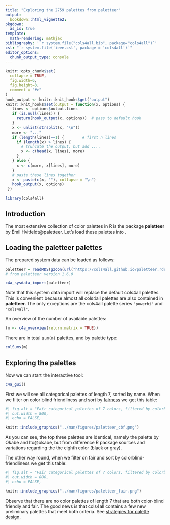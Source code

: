 ```yaml
---
title: "Exploring the 2759 palettes from paletteer"
output: 
  bookdown::html_vignette2:
pkgdown:
  as_is: true
template:
  math-rendering: mathjax
bibliography: '`r system.file("cols4all.bib", package="cols4all")`'
csl: "`r system.file('ieee.csl', package = 'cols4all')`"
editor_options: 
  chunk_output_type: console
---
```


```r
knitr::opts_chunk$set(
  collapse = TRUE,
  fig.width=6, 
  fig.height=3,
  comment = "#>"
)
hook_output <- knitr::knit_hooks$get("output")
knitr::knit_hooks$set(output = function(x, options) {
   lines <- options$output.lines
   if (is.null(lines)) {
     return(hook_output(x, options))  # pass to default hook
   }
   x <- unlist(strsplit(x, "\n"))
   more <- "..."
   if (length(lines)==1) {        # first n lines
     if (length(x) > lines) {
       # truncate the output, but add ....
       x <- c(head(x, lines), more)
     }
   } else {
     x <- c(more, x[lines], more)
   }
   # paste these lines together
   x <- paste(c(x, ""), collapse = "\n")
   hook_output(x, options)
 })

```

```r
library(cols4all)
```




## Introduction

The most extensive collection of color palettes in R is the package **paletteer** by Emil Hvitfeldt@paletteer. Let's load these palettes into \texttt{cols4all}.

## Loading the paletteer palettes

The prepared system data can be loaded as follows:

```r
paletteer = readRDS(gzcon(url("https://cols4all.github.io/paletteer.rds")))
# from paletteer version 1.6.0

c4a_sysdata_import(paletteer)
```

Note that this system data import will replace the default cols4all palettes. This is convenient because almost all cols4all palettes are also contained in **paletteer**. The only exceptions are the cols4all palette series `"powerbi"` and `"cols4all"`.

An overview of the number of available palettes:

```r
(m <- c4a_overview(return.matrix = TRUE))
```

There are in total `sum(m)` palettes, and by palette type:

```r
colSums(m)
```

## Exploring the palettes

Now we can start the interactive tool:

```r
c4a_gui()
```

First we will see all categorical palettes of length 7, sorted by name. When we filter on color blind friendliness and sort by [fairness](01_paper.html#fairness) we get this table:


```r
#| fig.alt = "Fair categorical palettes of 7 colors, filtered by colorblind-friendliness",
#| out.width = 800,
#| echo = FALSE,

knitr::include_graphics("../man/figures/paletteer_cbf.png")
```

As you can see, the top three palettes are identical, namely the palette by Okabe and Ito@okabe, but from difference R package sources and variations regarding the the eighth color (black or gray).

The other way round, when we filter on fair and sort by colorblind-friendliness we get this table:

```r
#| fig.alt = "Fair categorical palettes of 7 colors, filtered by colorblind-friendliness",
#| out.width = 800,
#| echo = FALSE,

knitr::include_graphics("../man/figures/paletteer_fair.png")
```

Observe that there are no color palettes of length 7 that are both color-blind friendly and fair. The good news is that cols4all contains a few new preliminary palettes that meet both criteria. See [strategies for palette design](01_paper.html#strategies-for-palette-design).


